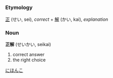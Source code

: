 =={{ja}}==
[[Category:Japanese language|にほんこ]]
===Etymology===
[[正]] (せい, sei), ''correct'' + [[解]] (かい, kai), ''explanation''
===Noun===
'''正解''' (せいかい, seikai)

#correct answer
#the right choice